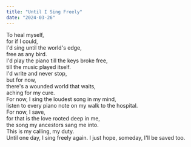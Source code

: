 ```yaml
---
title: "Until I Sing Freely"
date: "2024-03-26"
---
```


To heal myself,  
for if I could,  
I'd sing until the world's edge,  
free as any bird.  
I'd play the piano till the keys broke free,  
till the music played itself.  
I'd write and never stop,  
but for now,  
there's a wounded world that waits,  
aching for my cure.  
For now, I sing the loudest song in my mind,  
listen to every piano note on my walk to the hospital.  
For now, I save,  
for that is the love rooted deep in me,  
the song my ancestors sang me into.  
This is my calling, my duty.  
Until one day, I sing freely again.
I just hope, someday, I'll be saved too. 